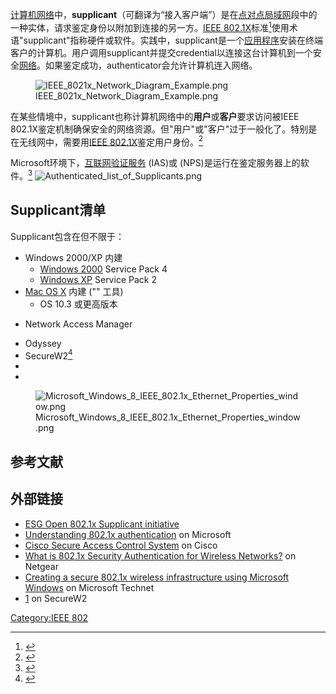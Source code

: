 [[计算机网络|计算机网络]]中，'''supplicant'''（可翻译为“接入客户端”）是在[[点对点网络|点对点]][[局域网|局域网]]段中的一种实体，请求{{tsl|en|authenticator}}鉴定身份以附加到连接的另一方。[[IEEE_802.1X|IEEE 802.1X]]标准<ref>{{cite web |url = http://standards.ieee.org/getieee802/download/802.1X-2010.pdf |title = Get IEEE 802: Local And Metropolitan Area Network Standard |accessdate = November 7, 2014 |archive-date = 2017-06-19 |archive-url = https://web.archive.org/web/20170619230506/http://standards.ieee.org/getieee802/download/802.1X-2010.pdf |dead-url = no }}</ref>使用术语"supplicant"指称硬件或软件。实践中，supplicant是一个[[应用程序|应用程序]]安装在终端客户的计算机。用户调用supplicant并提交credential以连接这台计算机到一个安全[[计算机网络|网络]]。如果鉴定成功，authenticator会允许计算机连入网络。

[[File:IEEE_8021x_Network_Diagram_Example.png|thumb]]

在某些情境中，supplicant也称计算机网络中的'''用户'''或'''客户'''要求访问被IEEE 802.1X鉴定机制确保安全的网络资源。但"用户"或"客户"过于一般化了。特别是在无线网中，需要用[[IEEE_802.1X|IEEE 802.1X]]鉴定用户身份。<ref>{{cite web |url = https://technet.microsoft.com/en-us/library/hh994700.aspx |title = 802.1X Authenticated Wireless Access Overview |accessdate = November 8, 2014 |archive-date = 2017-11-05 |archive-url = https://web.archive.org/web/20171105124101/https://technet.microsoft.com/en-us/library/hh994700.aspx |dead-url = no }}</ref>

Microsoft环境下，[[互联网验证服务|互联网验证服务]] (IAS)或{{tsl|en|Network Policy Server}} (NPS)是运行在鉴定服务器上的软件。<ref>{{cite web |url = http://www.computerworld.com/article/2581074/mobile-wireless/how-802-1x-authentication-works.html |title = How 802.1x authentication works |accessdate = November 8, 2014 |archive-date = 2019-02-17 |archive-url = https://web.archive.org/web/20190217054429/https://www.computerworld.com/article/2581074/mobile-wireless/how-802-1x-authentication-works.html |dead-url = no }}</ref> [[File:Authenticated_list_of_Supplicants.png|thumb]]

==Supplicant清单==
Supplicant包含在但不限于：
* Windows 2000/XP 内建
** [[Windows_2000|Windows 2000]] Service Pack 4
** [[Windows_XP|Windows XP]] Service Pack 2
* [[Mac_OS_X|Mac OS X]] 内建 ("{{tsl|en|Internet Connect}}" 工具)
** OS 10.3 或更高版本
* {{tsl|en|AnyConnect}} Network Access Manager
* Odyssey
* SecureW2<ref>{{cite web |url = https://www.securew2.com/solutions/wpa2-enterprise-and-802-1x-simplified/ |title = WPA2-Enterprise and 802.1x Simplified |accessdate = May 23, 2017 |archive-date = 2020-08-26 |archive-url = https://web.archive.org/web/20200826095653/https://www.securew2.com/solutions/wpa2-enterprise-and-802-1x-simplified/ |dead-url = no }}</ref>
* {{tsl|en|wpa supplicant}}
* {{tsl|en|Xsupplicant}}
[[File:Microsoft_Windows_8_IEEE_802.1x_Ethernet_Properties_window.png|thumb]]

==参考文献==
{{Reflist}}

== 外部链接 ==
* [http://www.enterprisestrategygroup.com/2006/08/the-esg-open-8021x-supplicant-initiative/ ESG Open 802.1x Supplicant initiative]{{Wayback|url=http://www.enterprisestrategygroup.com/2006/08/the-esg-open-8021x-supplicant-initiative/ |date=20110710194343 }}
* [https://www.microsoft.com/resources/documentation/windows/xp/all/proddocs/en-us/understanding_8021x.mspx?mfr=true Understanding 802.1x authentication]{{Wayback|url=https://www.microsoft.com/resources/documentation/windows/xp/all/proddocs/en-us/understanding_8021x.mspx?mfr=true |date=20160305073208 }} on Microsoft
* [http://www.cisco.com/c/en/us/products/security/secure-access-control-system/index.html Cisco Secure Access Control System]{{Wayback|url=http://www.cisco.com/c/en/us/products/security/secure-access-control-system/index.html |date=20200915113033 }} on Cisco
* [http://kb.netgear.com/app/answers/detail/a_id/1209/~/what-is-802.1x-security-authentication-for-wireless-networks%3F What is 802.1x Security Authentication for Wireless Networks?]{{Dead link}} on Netgear
* [http://blogs.technet.com/b/networking/archive/2012/05/30/creating-a-secure-802-1x-wireless-infrastructure-using-microsoft-windows.aspx Creating a secure 802.1x wireless infrastructure using Microsoft Windows]{{Wayback|url=http://blogs.technet.com/b/networking/archive/2012/05/30/creating-a-secure-802-1x-wireless-infrastructure-using-microsoft-windows.aspx |date=20141108191314 }} on Microsoft Technet
* [https://www.securew2.com/solutions/wpa2-enterprise-and-802-1x-simplified/]{{Wayback|url=https://www.securew2.com/solutions/wpa2-enterprise-and-802-1x-simplified/ |date=20200826095653 }} on SecureW2

[[Category:IEEE_802|Category:IEEE 802]]